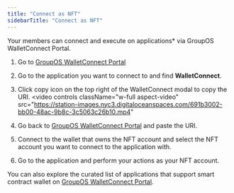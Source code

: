 ```yaml
---
title: "Connect as NFT"
sidebarTitle: "Connect as NFT"
---
```


Your members can connect and execute on applications* via GroupOS WalletConnect Portal. 

1. Go to [GroupOS WalletConnect Portal](https://groupos.xyz/wc) 

2. Go to the application you want to connect to and find **WalletConnect**.

3. Click copy icon on the top right of the WalletConnect modal to copy the URI.
<video
  controls
  className="w-full aspect-video"
  src="https://station-images.nyc3.digitaloceanspaces.com/691b3002-bb00-48ac-9b8c-3c5063c26b10.mp4"
></video>

4. Go back to [GroupOS WalletConnect Portal](https://groupos.xyz/wc) and paste the URI.

5. Connect to the wallet that owns the NFT account and select the NFT account you want to connect to the application with.

6. Go to the application and perform your actions as your NFT account.

You can also explore the curated list of applications that support smart contract wallet on [GroupOS WalletConnect Portal](https://groupos.xyz/wc).


